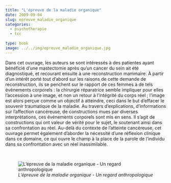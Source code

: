 ```yaml
---
title: "L'épreuve de la maladie organique"
date: 2009-09-04
slug: epreuve_maladie_organique
categories:
  - psychotherapie
  - tcc
  
type: book
image: ../../img/epreuve_maladie_organique.jpg
---
```


Dans cet ouvrage, les auteurs se sont intéressés à des patientes ayant bénéficié d’une mastectomie après qu’un cancer du sein ait été diagnostiqué, et recourant ensuite à une reconstruction mammaire.
À partir d’un intérêt porté tout d’abord sur les raisons de cette demande de reconstruction, ils se penchent sur le rapport de ces femmes à de tels événements corporels : la chirurgie réparatrice semble impliquer pour elles l’accession à une image, et non un retour à l’intégrité du corps réel ; l’image est alors perçue comme un objectif à atteindre, ceci dans le but d’effacer le souvenir traumatique de la maladie.
Au travers d’explications, d’informations sur l’affection cancéreuse, de constructions mues par diverses interprétations, ces événements corporels sont mis en sens.
Il s’agit de constructions qui ont valeur de vérité pour le sujet, le soutenant ainsi dans sa confrontation au réel.
Au-delà du contexte de l’atteinte cancéreuse, cet ouvrage permet également d’aborder la nécessité d’une réflexion clinique dans ce domaine, ce qui ouvre le champ à la place de la parole de l’individu dans sa confrontation avec un réel inassimilable.

<br>

![_L'épreuve de la maladie organique - Un regard anthropologique_](../../img/epreuve_maladie_organique.jpg)
